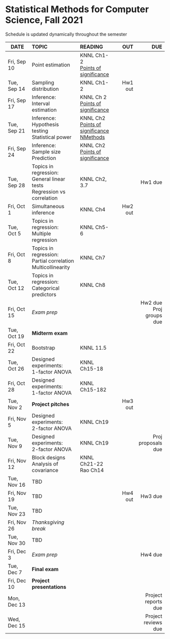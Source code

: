 <h1> Statistical Methods for Computer Science, Fall 2021 </h1>
Schedule is updated dynamically throughout the semester
</br>

<font size="3">

| DATE        | TOPIC            |READING     |      OUT |        DUE |
| ---------   |:-----------------|:-----------| --------:| ----------:|
| Fri, Sep 10 | Point estimation |  KNNL Ch1-2</br>[Points of significance](https://www.nature.com/articles/nmeth.2613)  | | |
| Tue, Sep 14 | Sampling distribution |  KNNL Ch1-2 | Hw1 out  |            |
| Fri, Sep 17 | Inference:</br>Interval estimation   |  KNNL Ch 2</br>[Points of significance](https://www.nature.com/articles/nmeth.2659)  |          |            |
| Tue, Sep 21 | Inference:</br>Hypothesis testing </br>Statistical power |  KNNL Ch2</br>[Points of significance](https://www.nature.com/articles/nmeth.2698)</br>[NMethods](https://www.nature.com/articles/nmeth.3288)  |          |            |
| Fri, Sep 24 | Inference:</br>Sample size</br>Prediction  | KNNL Ch2</br>[Points of significance](https://www.nature.com/articles/nmeth.2738)  |          |            |
| Tue, Sep 28 | Topics in regression:</br>General linear tests</br>Regression vs correlation | KNNL Ch2, 3.7 |    | Hw1 due    |
| Fri, Oct 1  | Simultaneous inference    | KNNL Ch4 | Hw2 out  |            |
| Tue, Oct 5  | Topics in regression:</br>Multiple regression  | KNNL Ch5-6  |          |            |
| Fri, Oct 8  | Topics in regression:</br>Partial correlation</br> Multicollinearity     | KNNL Ch7  |   ||
| Tue, Oct 12 | Topics in regression:</br>Categorical predictors| KNNL Ch8           |          |            |
| Fri, Oct 15 | *Exam prep*      |            |          | Hw2 due</br>Proj groups due    |
| Tue, Oct 19 | **Midterm exam** |            |          |            |
| Fri, Oct 22 | Bootstrap | KNNL 11.5           |          |            |
| Tue, Oct 26 | Designed experiments:</br>1-factor ANOVA | KNNL Ch15-18 |          |            |
| Fri, Oct 28 | Designed experiments:</br>1-factor ANOVA | KNNL Ch15-182     |          |            |
| Tue, Nov 2  |**Project pitches**|            | Hw3 out  |            |
| Fri, Nov 5  | Designed experiments:</br>2-factor ANOVA | KNNL Ch19 |          |            |
| Tue, Nov 9  | Designed experiments:</br>2-factor ANOVA | KNNL Ch19 |          | Proj proposals due  |
| Fri, Nov 12 | Block designs</br>Analysis of covariance | KNNL Ch21-22</br>Rao Ch14 |          |            |
| Tue, Nov 16 | TBD |            |          |     |
| Fri, Nov 19 | TBD |            | Hw4 out  | Hw3 due  |
| Tue, Nov 23 | TBD |            |          |            |
| Fri, Nov 26 | *Thanksgiving break* ||||
| Tue, Nov 30 | TBD |            |          |            |
| Fri, Dec 3  | *Exam prep*      |            |          |Hw4 due     |
| Tue, Dec 7  | **Final exam**   |            |          |            |
| Fri, Dec 10 | **Project presentations**  |  |          |            |
| Mon, Dec 13 |                  |            |          | Project reports due           |
| Wed, Dec 15 |                  |            |          | Project reviews due           |
</font>






